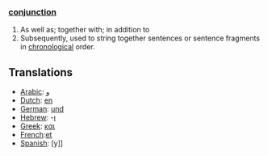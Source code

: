 ===[[conjunction]]===

# As well as; together with; in addition to
# Subsequently, used to string together sentences or sentence fragments in [[chronological]] order.

==Translations==

*[[Arabic]]: [[و]]
*[[Dutch]]: [[en]]
*[[German]]: [[und]]
*[[Hebrew]]: -[[ו]]
*[[Greek]]: [[και]]
*[[French]]:[[et]]
*[[Spanish]]: [y]]